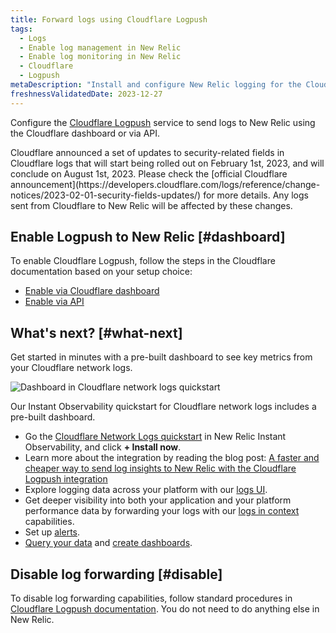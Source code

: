 ```yaml
---
title: Forward logs using Cloudflare Logpush
tags:
  - Logs
  - Enable log management in New Relic
  - Enable log monitoring in New Relic
  - Cloudflare
  - Logpush
metaDescription: "Install and configure New Relic logging for the Cloudflare Logpush service, so you can use enhanced log management capabilities."
freshnessValidatedDate: 2023-12-27
---
```



Configure the [Cloudflare Logpush](https://developers.cloudflare.com/logs/get-started/enable-destinations/new-relic/) service to send logs to New Relic using the Cloudflare dashboard or via API.

<Callout variant="important">
  Cloudflare announced a set of updates to security-related fields in Cloudflare logs that will start being rolled out on February 1st, 2023, and will conclude on August 1st, 2023. Please check the [official Cloudflare announcement](https://developers.cloudflare.com/logs/reference/change-notices/2023-02-01-security-fields-updates/) for more details. Any logs sent from Cloudflare to New Relic will be affected by these changes.
</Callout>

## Enable Logpush to New Relic [#dashboard]

To enable Cloudflare Logpush, follow the steps in the Cloudflare documentation based on your setup choice:

* [Enable via Cloudflare dashboard](https://developers.cloudflare.com/logs/get-started/enable-destinations/new-relic/#manage-via-the-cloudflare-dashboard)
* [Enable via API](https://developers.cloudflare.com/logs/get-started/enable-destinations/new-relic/#manage-via-api)

## What's next? [#what-next]

Get started in minutes with a pre-built dashboard to see key metrics from your Cloudflare network logs.

<img
  title="Dashboard in Cloudflare network logs quickstart"
  alt="Dashboard in Cloudflare network logs quickstart"
  src={logsCloudflareLogsDashboard}
/>

<figcaption>
  Our Instant Observability quickstart for Cloudflare network logs includes a pre-built dashboard.
</figcaption>

* Go the [Cloudflare Network Logs quickstart](https://newrelic.com/instant-observability/cloudflare/fc2bb0ac-6622-43c6-8c1f-6a4c26ab5434) in New Relic Instant Observability, and click **+ Install now**.
* Learn more about the integration by reading the blog post: [A faster and cheaper way to send log insights to New Relic with the Cloudflare Logpush integration](https://newrelic.com/blog/how-to-relic/cloudflare-log-integration)
* Explore logging data across your platform with our [logs UI](/docs/logs/log-management/ui-data/use-logs-ui/).
* Get deeper visibility into both your application and your platform performance data by forwarding your logs with our [logs in context](/docs/logs/enable-log-management-new-relic/configure-logs-context/configure-logs-context-apm-agents/) capabilities.
* Set up [alerts](/docs/alerts-applied-intelligence/new-relic-alerts/alert-conditions/create-alert-conditions/).
* [Query your data](/docs/query-your-data/explore-query-data/get-started/introduction-querying-new-relic-data/) and [create dashboards](/docs/query-your-data/explore-query-data/dashboards/introduction-dashboards/).

## Disable log forwarding [#disable]

To disable log forwarding capabilities, follow standard procedures in [Cloudflare Logpush documentation](https://developers.cloudflare.com/logs/faq/). You do not need to do anything else in New Relic.

